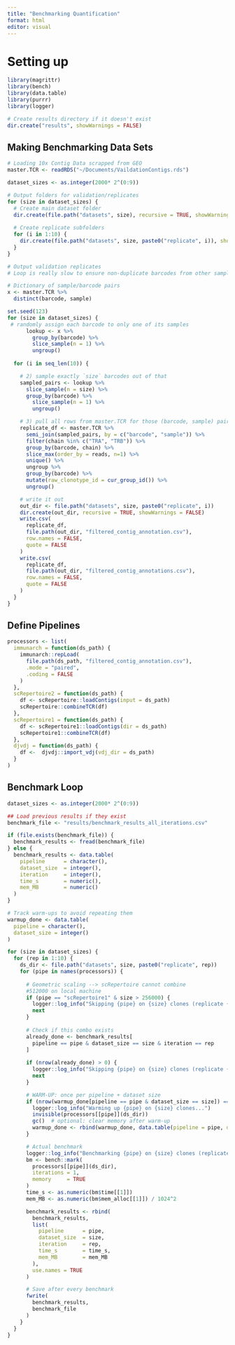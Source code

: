 ```yaml
---
title: "Benchmarking Quantification"
format: html
editor: visual
---
```


# Setting up

```r
library(magrittr)
library(bench)
library(data.table)
library(purrr)
library(logger)

# Create results directory if it doesn't exist
dir.create("results", showWarnings = FALSE)
```

## Making Benchmarking Data Sets

```r
# Loading 10x Contig Data scrapped from GEO
master.TCR <- readRDS("~/Documents/VaildationContigs.rds")

dataset_sizes <- as.integer(2000* 2^(0:9))

# Output folders for validation/replicates
for (size in dataset_sizes) {
  # Create main dataset folder
  dir.create(file.path("datasets", size), recursive = TRUE, showWarnings = FALSE)
  
  # Create replicate subfolders
  for (i in 1:10) {
    dir.create(file.path("datasets", size, paste0("replicate", i)), showWarnings = FALSE)
  }
}

# Output validation replicates
# Loop is really slow to ensure non-duplicate barcodes from other samples - this breaks vdjdj

# Dictionary of sample/barcode pairs
x <- master.TCR %>%
  distinct(barcode, sample)

set.seed(123)
for (size in dataset_sizes) {
 # randomly assign each barcode to only one of its samples
      lookup <- x %>%
        group_by(barcode) %>%
        slice_sample(n = 1) %>%
        ungroup()
      
  for (i in seq_len(10)) {

    # 2) sample exactly `size` barcodes out of that
    sampled_pairs <- lookup %>%
      slice_sample(n = size) %>% 
      group_by(barcode) %>%
        slice_sample(n = 1) %>%
        ungroup()

    # 3) pull all rows from master.TCR for those (barcode, sample) pairs
    replicate_df <- master.TCR %>%
      semi_join(sampled_pairs, by = c("barcode", "sample")) %>% 
      filter(chain %in% c("TRA", "TRB")) %>%
      group_by(barcode, chain) %>%
      slice_max(order_by = reads, n=1) %>%
      unique() %>% 
      ungroup %>%
      group_by(barcode) %>%
      mutate(raw_clonotype_id = cur_group_id()) %>%
      ungroup()

    # write it out
    out_dir <- file.path("datasets", size, paste0("replicate", i))
    dir.create(out_dir, recursive = TRUE, showWarnings = FALSE)
    write.csv(
      replicate_df,
      file.path(out_dir, "filtered_contig_annotation.csv"),
      row.names = FALSE,
      quote = FALSE
    )
    write.csv(
      replicate_df,
      file.path(out_dir, "filtered_contig_annotations.csv"),
      row.names = FALSE,
      quote = FALSE
    )
  }
}
```

## Define Pipelines

```r
processors <- list(
  immunarch = function(ds_path) {
    immunarch::repLoad(
      file.path(ds_path, "filtered_contig_annotation.csv"),
      .mode = "paired", 
      .coding = FALSE
    )
  },
  scRepertoire2 = function(ds_path) {
    df <- scRepertoire::loadContigs(input = ds_path)
    scRepertoire::combineTCR(df)
  },
  scRepertoire1 = function(ds_path) {
    df <- scRepertoire1::loadContigs(dir = ds_path)
    scRepertoire1::combineTCR(df)
  },
  djvdj = function(ds_path) {
    df <-  djvdj::import_vdj(vdj_dir = ds_path)
  }
)
```

## Benchmark Loop

```r
dataset_sizes <- as.integer(2000* 2^(0:9))

## Load previous results if they exist
benchmark_file <- "results/benchmark_results_all_iterations.csv"

if (file.exists(benchmark_file)) {
  benchmark_results <- fread(benchmark_file)
} else {
  benchmark_results <- data.table(
    pipeline      = character(),
    dataset_size  = integer(),
    iteration     = integer(),
    time_s        = numeric(),
    mem_MB        = numeric()
  )
}

# Track warm-ups to avoid repeating them
warmup_done <- data.table(
  pipeline = character(),
  dataset_size = integer()
)

for (size in dataset_sizes) {
  for (rep in 1:10) {
    ds_dir <- file.path("datasets", size, paste0("replicate", rep))
    for (pipe in names(processors)) {
      
      # Geometric scaling --> scRepertoire cannot combine 
      #512000 on local machine
      if (pipe == "scRepertoire1" & size > 256000) {
        logger::log_info("Skipping {pipe} on {size} clones (replicate {rep}) - exceeds memory limit.")
        next
      }
      
      # Check if this combo exists
      already_done <- benchmark_results[
        pipeline == pipe & dataset_size == size & iteration == rep
      ]
      
      if (nrow(already_done) > 0) {
        logger::log_info("Skipping {pipe} on {size} clones (replicate {rep}) - already done.")
        next
      }

      # WARM-UP: once per pipeline + dataset size 
      if (nrow(warmup_done[pipeline == pipe & dataset_size == size]) == 0) {
        logger::log_info("Warming up {pipe} on {size} clones...")
        invisible(processors[[pipe]](ds_dir))
        gc()  # optional: clear memory after warm-up
        warmup_done <- rbind(warmup_done, data.table(pipeline = pipe, dataset_size = size))
      }

      # Actual benchmark
      logger::log_info("Benchmarking {pipe} on {size} clones (replicate {rep})...")
      bm <- bench::mark(
        processors[[pipe]](ds_dir),
        iterations = 1,
        memory     = TRUE
      )
      time_s <- as.numeric(bm$time[[1]])
      mem_MB <- as.numeric(bm$mem_alloc[[1]]) / 1024^2

      benchmark_results <- rbind(
        benchmark_results,
        list(
          pipeline      = pipe,
          dataset_size  = size,
          iteration     = rep,
          time_s        = time_s,
          mem_MB        = mem_MB
        ),
        use.names = TRUE
      )

      # Save after every benchmark 
      fwrite(
        benchmark_results,
        benchmark_file
      )
    }
  }
}


```
